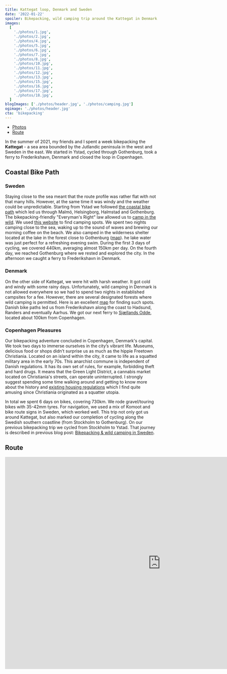 ```yaml
---
title: Kattegat loop, Denmark and Sweden
date: '2022-01-22'
spoiler: Bikepacking, wild camping trip around the Kattegat in Denmark and Sweden.
images:
  [
    './photos/1.jpg',
    './photos/2.jpg',
    './photos/4.jpg',
    './photos/5.jpg',
    './photos/6.jpg',
    './photos/7.jpg',
    './photos/8.jpg',
    './photos/10.jpg',
    './photos/11.jpg',
    './photos/12.jpg',
    './photos/13.jpg',
    './photos/15.jpg',
    './photos/16.jpg',
    './photos/17.jpg',
    './photos/18.jpg',
  ]
blogImages: ['./photos/header.jpg', './photos/camping.jpg']
ogimage: './photos/header.jpg'
cta: 'bikepacking'
---
```


- [Photos](#image-gallery)
- [Route](#route)

<MakeItBigContainer>
  <ImageComponent
    image={props.frontmatter.blogImages[0]}
    alt="Sweden"
  ></ImageComponent>
</MakeItBigContainer>

In the summer of 2021, my friends and I spent a week bikepacking the **Kattegat** - a sea area bounded by the Jutlandic peninsula in the west and Sweden in the east. We started in Ystad, cycled through Gothenburg, took a ferry to Frederikshavn, Denmark and closed the loop in Copenhagen.

## Coastal Bike Path

### Sweden

Staying close to the sea meant that the route profile was rather flat with not that many hills. However, at the same time it was windy and the weather could be unpredictable. Starting from Ystad we followed [the coastal bike path](https://visitsweden.com/what-to-do/nature-outdoors/biking/swedens-best-cycling-routes/) which led us through Malmö, Helsingborg, Halmstad and Gothenburg. The bikepacking-friendly "Everyman's Right" law allowed us to [camp in the wild](/bikepacking-in-sweden/#wild-camping). We used [this website](https://campwild.org/) to find camping spots. We spent two nights camping close to the sea, waking up to the sound of waves and brewing our morning coffee on the beach. We also camped in the wilderness shelter located at the lake in the forest close to Gothenburg ([map](https://map.campwild.org/places/4112)). he lake water was just perfect for a refreshing evening swim. During the first 3 days of cycling, we covered 440km, averaging almost 150km per day. On the fourth day, we reached Gothenburg where we rested and explored the city. In the afternoon we caught a ferry to Frederikshavn in Denmark.

<MakeItBigContainer>
  <ImageComponent
    image={props.frontmatter.blogImages[1]}
    alt="Camping at the sea"
    isRow
  ></ImageComponent>
  <Container>
    <Column>
      <ImageComponent
        image={props.frontmatter.images[2]}
        alt="Gravel"
      ></ImageComponent>
    </Column>
    <Column>
      <ImageComponent
        image={props.frontmatter.images[10]}
        alt="Coffee break"
      ></ImageComponent>
    </Column>
  </Container>
</MakeItBigContainer>

### Denmark

On the other side of Kattegat, we were hit with harsh weather. It got cold and windy with some rainy days. Unfortunately, wild camping in Denmark is not allowed everywhere so we had to spend two nights in established campsites for a fee. However, there are several designated forests where wild camping is permitted. Here is an excellent [map](https://udinaturen.dk/map-page?scIds=1150,1303,1153&ffId=2468) for finding such spots. Danish bike paths led us from Frederikshavn along the coast to Hadsund, Randers and eventually Aarhus. We got our next ferry to [Sjællands Odde](https://www.google.com/maps/place/4583+Sj%C3%A6llands+Odde,+Denmark/@56.2359695,11.2544575,8.09z/data=!4m5!3m4!1s0x464db64c0f413e79:0x26a6d2afd1db110a!8m2!3d55.9671697!4d11.3667297), located about 100km from Copenhagen.

### Copenhagen Pleasures

Our bikepacking adventure concluded in Copenhagen, Denmark's capital. We took two days to immerse ourselves in the city’s vibrant life. Museums, delicious food or shops didn’t surprise us as much as the hippie Freetown Christiania. Located on an island within the city, it came to life as a squatted military area in the early 70s. This anarchist commune is independent of Danish regulations. It has its own set of rules, for example, forbidding theft and hard drugs. It means that the Green Light District, a cannabis market located on Christiania's streets, can operate uninterrupted. I strongly suggest spending some time walking around and getting to know more about the history and [existing housing regulations](https://www.atlasobscura.com/articles/if-you-want-to-live-in-a-copenhagen-commune-get-ready-for-red-tape) which I find quite amusing since Christiania originated as a squatter utopia.

In total we spent 6 days on bikes, covering 730km. We rode gravel/touring bikes with 35-42mm tyres. For navigation, we used a mix of Komoot and bike route signs in Sweden, which worked well. This trip not only got us around Kattegat, but also marked our completion of cycling along the Swedish southern coastline (from Stockholm to Gothenburg). On our previous bikepacking trip we cycled from Stockholm to Ystad. That journey is described in previous blog post: [Bikepacking & wild camping in Sweden](/bikepacking-in-sweden/).

<ImageGallery images={props.frontmatter.images}></ImageGallery>

## Route

<Container>
  <LazyIframe height="700px">
    <iframe
      src="https://ridewithgps.com/embeds?type=route&id=38412773&metricUnits=true&sampleGraph=true"
      width="1024"
      height="700"
      frameBorder="0"
      scrolling="no"
      loading="lazy"
      style="margin: 0;"
    ></iframe>
  </LazyIframe>
</Container>
